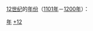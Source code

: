 {{Catnav|頁面分類|历史|歷史學|年代学|年}}
{{Catnav|頁面分類|历史|歷史時代|年}}
{{Catnav|頁面分類|人文學科|歷史學|年代学|年}}

[[12世纪|12世纪]]的[[:Category:年|年份]]（[[1101年|1101年]]－[[1200年|1200年]]）：

{{世纪各年导航}}

[[Category:12世纪|年]]
[[Category:年|+12]]